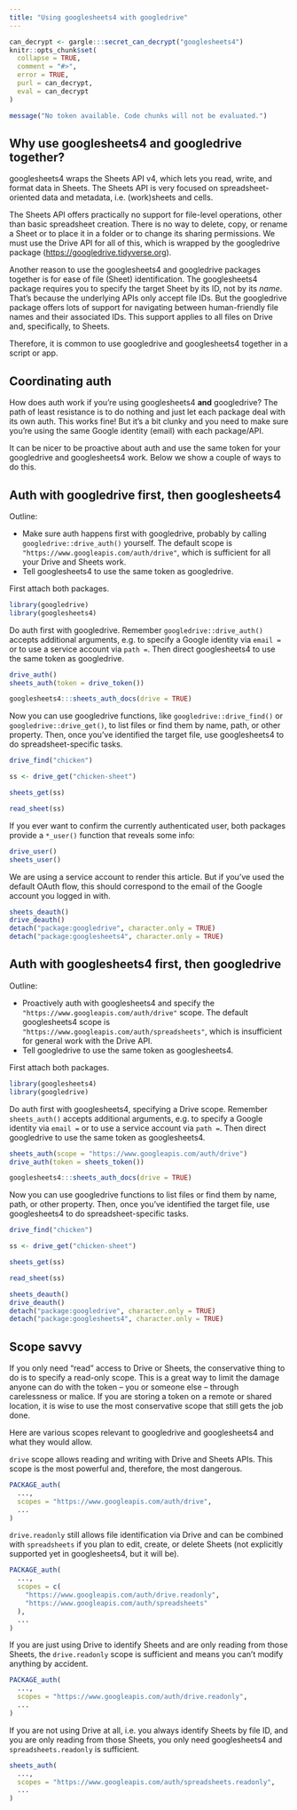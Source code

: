 ```yaml
---
title: "Using googlesheets4 with googledrive"
---
```


```r
can_decrypt <- gargle:::secret_can_decrypt("googlesheets4")
knitr::opts_chunk$set(
  collapse = TRUE,
  comment = "#>",
  error = TRUE,
  purl = can_decrypt,
  eval = can_decrypt
)
```

```r
message("No token available. Code chunks will not be evaluated.")
```

## Why use googlesheets4 and googledrive together?

googlesheets4 wraps the Sheets API v4, which lets you read, write, and format data in Sheets. The Sheets API is very focused on spreadsheet-oriented data and metadata, i.e. (work)sheets and cells.

The Sheets API offers practically no support for file-level operations, other than basic spreadsheet creation. There is no way to delete, copy, or rename a Sheet or to place it in a folder or to change its sharing permissions. We must use the Drive API for all of this, which is wrapped by the googledrive package (<https://googledrive.tidyverse.org>).

Another reason to use the googlesheets4 and googledrive packages together is for ease of file (Sheet) identification. The googlesheets4 package requires you to specify the target Sheet by its ID, not by its *name*. That's because the underlying APIs only accept file IDs. But the googledrive package offers lots of support for navigating between human-friendly file names and their associated IDs. This support applies to all files on Drive and, specifically, to Sheets.

Therefore, it is common to use googledrive and googlesheets4 together in a script or app.

## Coordinating auth

How does auth work if you're using googlesheets4 **and** googledrive? The path of least resistance is to do nothing and just let each package deal with its own auth. This works fine! But it's a bit clunky and you need to make sure you're using the same Google identity (email) with each package/API.

It can be nicer to be proactive about auth and use the same token for your googledrive and googlesheets4 work. Below we show a couple of ways to do this.

## Auth with googledrive first, then googlesheets4

Outline:

  * Make sure auth happens first with googledrive, probably by calling `googledrive::drive_auth()` yourself. The default scope is `"https://www.googleapis.com/auth/drive"`, which is sufficient for all your Drive and Sheets work.
  * Tell googlesheets4 to use the same token as googledrive.

First attach both packages.

```r
library(googledrive)
library(googlesheets4)
```

Do auth first with googledrive. Remember `googledrive::drive_auth()` accepts additional arguments, e.g. to specify a Google identity via `email =` or to use a service account via `path =`. Then direct googlesheets4 to use the same token as googledrive.

```r
drive_auth()
sheets_auth(token = drive_token())
```

```r
googlesheets4:::sheets_auth_docs(drive = TRUE)
```

Now you can use googledrive functions, like `googledrive::drive_find()` or `googledrive::drive_get()`, to list files or find them by name, path, or other property. Then, once you've identified the target file, use googlesheets4 to do spreadsheet-specific tasks.

```r
drive_find("chicken")

ss <- drive_get("chicken-sheet")

sheets_get(ss)

read_sheet(ss)
```

If you ever want to confirm the currently authenticated user, both packages provide a `*_user()` function that reveals some info:

```r
drive_user()
sheets_user()
```

We are using a service account to render this article. But if you've used the default OAuth flow, this should correspond to the email of the Google account you logged in with.

```r
sheets_deauth()
drive_deauth()
detach("package:googledrive", character.only = TRUE)
detach("package:googlesheets4", character.only = TRUE)
```

## Auth with googlesheets4 first, then googledrive

Outline:

  * Proactively auth with googlesheets4 and specify the `"https://www.googleapis.com/auth/drive"` scope. The default googlesheets4 scope is `"https://www.googleapis.com/auth/spreadsheets"`, which is insufficient for general work with the Drive API.
  * Tell googledrive to use the same token as googlesheets4.

First attach both packages.

```r
library(googlesheets4)
library(googledrive)
```

Do auth first with googlesheets4, specifying a Drive scope. Remember `sheets_auth()` accepts additional arguments, e.g. to specify a Google identity via `email =` or to use a service account via `path =`. Then direct googledrive to use the same token as googlesheets4.

```r
sheets_auth(scope = "https://www.googleapis.com/auth/drive")
drive_auth(token = sheets_token())
```

```r
googlesheets4:::sheets_auth_docs(drive = TRUE)
```

Now you can use googledrive functions to list files or find them by name, path, or other property. Then, once you've identified the target file, use googlesheets4 to do spreadsheet-specific tasks.

```r
drive_find("chicken")

ss <- drive_get("chicken-sheet")

sheets_get(ss)

read_sheet(ss)
```

```r
sheets_deauth()
drive_deauth()
detach("package:googledrive", character.only = TRUE)
detach("package:googlesheets4", character.only = TRUE)
```

## Scope savvy

If you only need "read" access to Drive or Sheets, the conservative thing to do is to specify a read-only scope. This is a great way to limit the damage anyone can do with the token -- you or someone else -- through carelessness or malice. If you are storing a token on a remote or shared location, it is wise to use the most conservative scope that still gets the job done.

Here are various scopes relevant to googledrive and googlesheets4 and what they would allow.

`drive` scope allows reading and writing with Drive and Sheets APIs. This scope is the most powerful and, therefore, the most dangerous.

```r
PACKAGE_auth(
  ...,
  scopes = "https://www.googleapis.com/auth/drive",
  ...
)
```

`drive.readonly` still allows file identification via Drive and can be combined with `spreadsheets` if you plan to edit, create, or delete Sheets (not explicitly supported yet in googlesheets4, but it will be).

```r
PACKAGE_auth(
  ...,
  scopes = c(
    "https://www.googleapis.com/auth/drive.readonly",
    "https://www.googleapis.com/auth/spreadsheets"
  ),
  ...
)
```

If you are just using Drive to identify Sheets and are only reading from those Sheets, the `drive.readonly` scope is sufficient and means you can't modify anything by accident.

```r
PACKAGE_auth(
  ...,
  scopes = "https://www.googleapis.com/auth/drive.readonly",
  ...
)
```

If you are not using Drive at all, i.e. you always identify Sheets by file ID, and you are only reading from those Sheets, you only need googlesheets4 and `spreadsheets.readonly` is sufficient.

```r
sheets_auth(
  ...,
  scopes = "https://www.googleapis.com/auth/spreadsheets.readonly",
  ...
)
```
